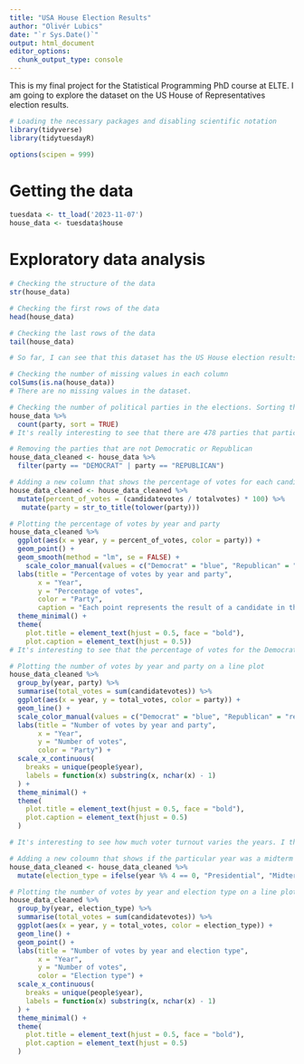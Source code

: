 ```yaml
---
title: "USA House Election Results"
author: "Olivér Lubics"
date: "`r Sys.Date()`"
output: html_document
editor_options: 
  chunk_output_type: console
---
```


This is my final project for the Statistical Programming PhD course at ELTE. I am going to explore the dataset on the US House of Representatives election results.

```r
# Loading the necessary packages and disabling scientific notation
library(tidyverse)
library(tidytuesdayR)

options(scipen = 999) 
```

# Getting the data

```r
tuesdata <- tt_load('2023-11-07')
house_data <- tuesdata$house

```

# Exploratory data analysis

```r
# Checking the structure of the data
str(house_data)

# Checking the first rows of the data
head(house_data)

# Checking the last rows of the data
tail(house_data)

# So far, I can see that this dataset has the US House election results from 1976 to 2022 for each state. 

# Checking the number of missing values in each column
colSums(is.na(house_data))
# There are no missing values in the dataset.

# Checking the number of political parties in the elections. Sorting the parties by the number of elections they participated in.
house_data %>% 
  count(party, sort = TRUE)
# It's really interesting to see that there are 478 parties that participated in the elections, while there are only 2 major parties in the US (Democratic and Republican). For simplicity, I will only focus on these two parties. 

# Removing the parties that are not Democratic or Republican
house_data_cleaned <- house_data %>% 
  filter(party == "DEMOCRAT" | party == "REPUBLICAN")

# Adding a new column that shows the percentage of votes for each candidate and removing the all uppercase format from the party names
house_data_cleaned <- house_data_cleaned %>% 
  mutate(percent_of_votes = (candidatevotes / totalvotes) * 100) %>%
   mutate(party = str_to_title(tolower(party)))

# Plotting the percentage of votes by year and party
house_data_cleaned %>% 
  ggplot(aes(x = year, y = percent_of_votes, color = party)) +
  geom_point() +
  geom_smooth(method = "lm", se = FALSE) +
    scale_color_manual(values = c("Democrat" = "blue", "Republican" = "red")) +
  labs(title = "Percentage of votes by year and party",
       x = "Year",
       y = "Percentage of votes",
       color = "Party",
       caption = "Each point represents the result of a candidate in the given year.") +
  theme_minimal() +
  theme(
    plot.title = element_text(hjust = 0.5, face = "bold"),
    plot.caption = element_text(hjust = 0.5))
# It's interesting to see that the percentage of votes for the Democratic party has been decreasing since 1976, while the percentage of votes for the Republican party has been increasing since then. In any case, the results of the two parties' candidates are generally quite close.

# Plotting the number of votes by year and party on a line plot
house_data_cleaned %>% 
  group_by(year, party) %>% 
  summarise(total_votes = sum(candidatevotes)) %>%
  ggplot(aes(x = year, y = total_votes, color = party)) +
  geom_line() +
  scale_color_manual(values = c("Democrat" = "blue", "Republican" = "red")) +
  labs(title = "Number of votes by year and party",
       x = "Year",
       y = "Number of votes",
       color = "Party") +
  scale_x_continuous(
    breaks = unique(people$year),
    labels = function(x) substring(x, nchar(x) - 1)
  ) +
  theme_minimal() +
  theme(
    plot.title = element_text(hjust = 0.5, face = "bold"),
    plot.caption = element_text(hjust = 0.5)
  )

# It's interesting to see how much voter turnout varies the years. I think that big variation could be caused by the fact that the US House elections are held every two years, and the turnout is could be higher, when the presidential election is also happening in the same year. I will look into this.

# Adding a new coloumn that shows if the particular year was a midterm or presidential election year in the US. I checked the years on Wikipedia.
house_data_cleaned <- house_data_cleaned %>% 
  mutate(election_type = ifelse(year %% 4 == 0, "Presidential", "Midterm"))

# Plotting the number of votes by year and election type on a line plot
house_data_cleaned %>% 
  group_by(year, election_type) %>% 
  summarise(total_votes = sum(candidatevotes)) %>%
  ggplot(aes(x = year, y = total_votes, color = election_type)) +
  geom_line() +
  geom_point() +
  labs(title = "Number of votes by year and election type",
       x = "Year",
       y = "Number of votes",
       color = "Election type") +
  scale_x_continuous(
    breaks = unique(people$year),
    labels = function(x) substring(x, nchar(x) - 1)
  ) +
  theme_minimal() +
  theme(
    plot.title = element_text(hjust = 0.5, face = "bold"),
    plot.caption = element_text(hjust = 0.5)
  )

```

